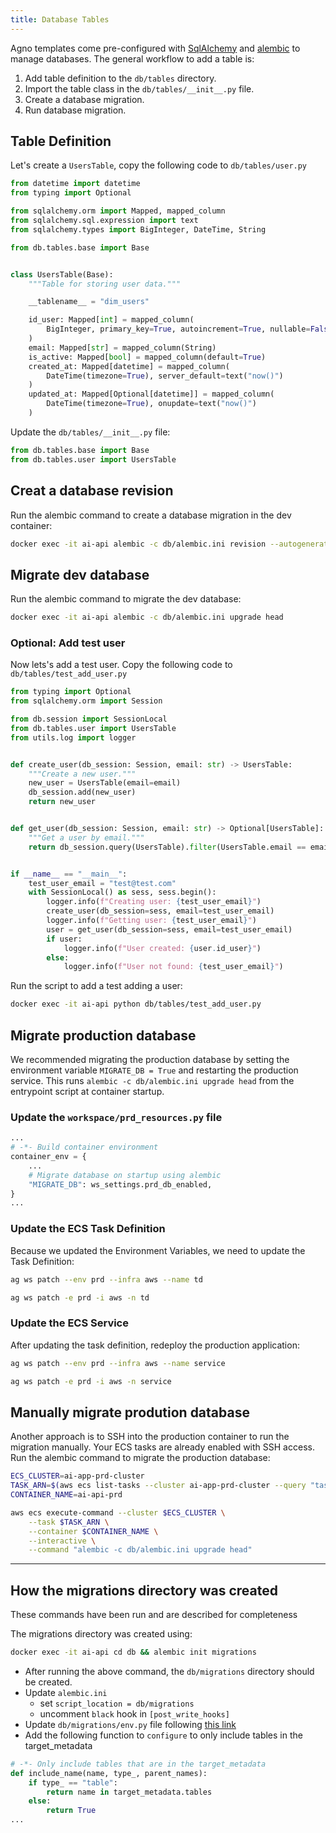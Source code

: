 ```yaml
---
title: Database Tables
---
```


Agno templates come pre-configured with [SqlAlchemy](https://www.sqlalchemy.org/) and [alembic](https://alembic.sqlalchemy.org/en/latest/) to manage databases. The general workflow to add a table is:

1. Add table definition to the `db/tables` directory.
2. Import the table class in the `db/tables/__init__.py` file.
3. Create a database migration.
4. Run database migration.

## Table Definition

Let's create a `UsersTable`, copy the following code to `db/tables/user.py`

```python db/tables/user.py
from datetime import datetime
from typing import Optional

from sqlalchemy.orm import Mapped, mapped_column
from sqlalchemy.sql.expression import text
from sqlalchemy.types import BigInteger, DateTime, String

from db.tables.base import Base


class UsersTable(Base):
    """Table for storing user data."""

    __tablename__ = "dim_users"

    id_user: Mapped[int] = mapped_column(
        BigInteger, primary_key=True, autoincrement=True, nullable=False, index=True
    )
    email: Mapped[str] = mapped_column(String)
    is_active: Mapped[bool] = mapped_column(default=True)
    created_at: Mapped[datetime] = mapped_column(
        DateTime(timezone=True), server_default=text("now()")
    )
    updated_at: Mapped[Optional[datetime]] = mapped_column(
        DateTime(timezone=True), onupdate=text("now()")
    )
```

Update the `db/tables/__init__.py` file:

```python db/tables/__init__.py
from db.tables.base import Base
from db.tables.user import UsersTable
```

## Creat a database revision

Run the alembic command to create a database migration in the dev container:

```bash
docker exec -it ai-api alembic -c db/alembic.ini revision --autogenerate -m "Initialize DB"
```

## Migrate dev database

Run the alembic command to migrate the dev database:

```bash
docker exec -it ai-api alembic -c db/alembic.ini upgrade head
```

### Optional: Add test user

Now lets's add a test user. Copy the following code to `db/tables/test_add_user.py`

```python db/tables/test_add_user.py
from typing import Optional
from sqlalchemy.orm import Session

from db.session import SessionLocal
from db.tables.user import UsersTable
from utils.log import logger


def create_user(db_session: Session, email: str) -> UsersTable:
    """Create a new user."""
    new_user = UsersTable(email=email)
    db_session.add(new_user)
    return new_user


def get_user(db_session: Session, email: str) -> Optional[UsersTable]:
    """Get a user by email."""
    return db_session.query(UsersTable).filter(UsersTable.email == email).first()


if __name__ == "__main__":
    test_user_email = "test@test.com"
    with SessionLocal() as sess, sess.begin():
        logger.info(f"Creating user: {test_user_email}")
        create_user(db_session=sess, email=test_user_email)
        logger.info(f"Getting user: {test_user_email}")
        user = get_user(db_session=sess, email=test_user_email)
        if user:
            logger.info(f"User created: {user.id_user}")
        else:
            logger.info(f"User not found: {test_user_email}")

```

Run the script to add a test adding a user:

```bash
docker exec -it ai-api python db/tables/test_add_user.py
```

## Migrate production database

We recommended migrating the production database by setting the environment variable `MIGRATE_DB = True` and restarting the production service. This runs `alembic -c db/alembic.ini upgrade head` from the entrypoint script at container startup.

### Update the `workspace/prd_resources.py` file

```python workspace/prd_resources.py
...
# -*- Build container environment
container_env = {
    ...
    # Migrate database on startup using alembic
    "MIGRATE_DB": ws_settings.prd_db_enabled,
}
...
```

### Update the ECS Task Definition

Because we updated the Environment Variables, we need to update the Task Definition:

<CodeGroup>

```bash terminal
ag ws patch --env prd --infra aws --name td
```

```bash shorthand
ag ws patch -e prd -i aws -n td
```

</CodeGroup>

### Update the ECS Service

After updating the task definition, redeploy the production application:

<CodeGroup>

```bash terminal
ag ws patch --env prd --infra aws --name service
```

```bash shorthand
ag ws patch -e prd -i aws -n service
```

</CodeGroup>

## Manually migrate prodution database

Another approach is to SSH into the production container to run the migration manually. Your ECS tasks are already enabled with SSH access. Run the alembic command to migrate the production database:

```bash
ECS_CLUSTER=ai-app-prd-cluster
TASK_ARN=$(aws ecs list-tasks --cluster ai-app-prd-cluster --query "taskArns[0]" --output text)
CONTAINER_NAME=ai-api-prd

aws ecs execute-command --cluster $ECS_CLUSTER \
    --task $TASK_ARN \
    --container $CONTAINER_NAME \
    --interactive \
    --command "alembic -c db/alembic.ini upgrade head"
```

---

## How the migrations directory was created

<Note>

These commands have been run and are described for completeness

</Note>

The migrations directory was created using:

```bash
docker exec -it ai-api cd db && alembic init migrations
```

- After running the above command, the `db/migrations` directory should be created.
- Update `alembic.ini`
  - set `script_location = db/migrations`
  - uncomment `black` hook in `[post_write_hooks]`
- Update `db/migrations/env.py` file following [this link](https://alembic.sqlalchemy.org/en/latest/autogenerate.html)
- Add the following function to `configure` to only include tables in the target_metadata

```python db/migrations/env.py
# -*- Only include tables that are in the target_metadata
def include_name(name, type_, parent_names):
    if type_ == "table":
        return name in target_metadata.tables
    else:
        return True
...
```
